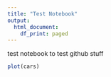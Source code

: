 ```yaml
---
title: "Test Notebook"
output:
  html_document:
    df_print: paged
---
```


test notebook to test github stuff

```r
plot(cars)
```
